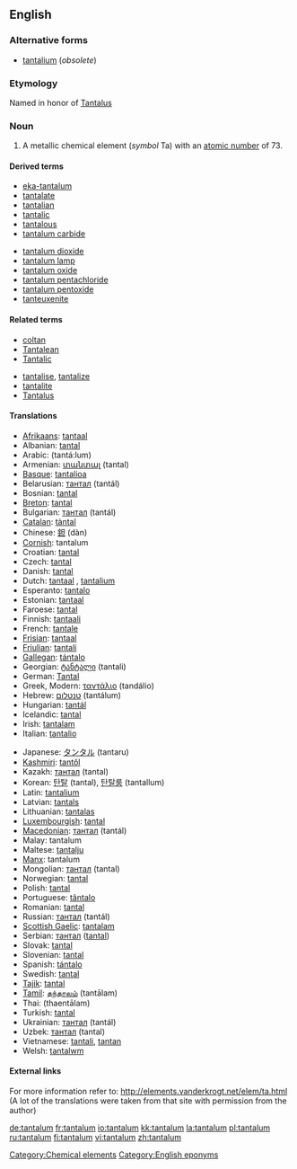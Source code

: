 ==English==

{{elements|Ta|hafnium|Hf|tungsten|W}}

===Alternative forms===
*[[tantalium]] (''obsolete'')

===Etymology===
Named in honor of [[w:Tantalus|Tantalus]]

===Noun===
{{en-noun|-}}
{{wikipedia}}

# A metallic chemical element (''symbol'' Ta) with an [[atomic number]] of 73.

====Derived terms====
{{top2}}
*[[eka-tantalum]]
*[[tantalate]]
*[[tantalian]]
*[[tantalic]]
*[[tantalous]]
*[[tantalum carbide]]
{{mid2}}
*[[tantalum dioxide]]
*[[tantalum lamp]]
*[[tantalum oxide]]
*[[tantalum pentachloride]]
*[[tantalum pentoxide]]
*[[tanteuxenite]]
{{bottom}}

====Related terms====
{{top2}}
*[[coltan]]
*[[Tantalean]]
*[[Tantalic]]
{{mid2}}
*[[tantalise]], [[tantalize]]
*[[tantalite]]
*[[Tantalus]]
{{bottom}}

====Translations====
{{trans-top|A metallic chemical element with an atomic number of 73.}}
*[[Afrikaans]]: [[tantaal]]
*Albanian: [[tantal]]
*Arabic: {{ARchar|[[تنتالم]]}} (tantá:lum) {{m}}
*Armenian: [[տանտալ]] (tantal)
*[[Basque]]: [[tantalioa]]
*Belarusian: [[тантал]] (tantál) {{m}}
*Bosnian: [[tantal]]
*[[Breton]]: [[tantal]]
*Bulgarian: [[тантал]] (tantál) {{m}}
*[[Catalan]]: [[tàntal]]
*Chinese: [[鉭]] (dàn)
*[[Cornish]]: tantalum
*Croatian: [[tantal]]
*Czech: [[tantal]]
*Danish: [[tantal]]
*Dutch: [[tantaal]] {{n}}, [[tantalium]] {{n}}
*Esperanto: [[tantalo]]
*Estonian: [[tantaal]]
*Faroese: [[tantal]]
*Finnish: [[tantaali]]
*French: [[tantale]] {{m}}
*[[Frisian]]: [[tantaal]]
*[[Friulian]]: [[tantali]]
*[[Gallegan]]: [[tántalo]]
*Georgian: [[ტანტალი]] (tantali)
*German: [[Tantal]] {{n}}
*Greek, Modern: [[ταντάλιο]] (tandálio) {{n}}
*Hebrew: [[טנטלום]] (tantálum)
*Hungarian: [[tantál]]
*Icelandic: [[tantal]]
*Irish: [[tantalam]]
*Italian: [[tantalio]] {{m}}
{{trans-mid}}
*Japanese: [[タンタル]] (tantaru)
*[[Kashmiri]]: [[tantôl]]
*Kazakh: [[тантал]] (tantal)
*Korean: [[탄탈]] (tantal), [[탄탈룸]] (tantallum)
*Latin: [[tantalium]]
*Latvian: [[tantals]]
*Lithuanian: [[tantalas]]
*[[Luxembourgish]]: [[tantal]]
*[[Macedonian]]: [[тантал]] (tantál) {{m}}
*Malay: tantalum
*Maltese: [[tantalju]]
*[[Manx]]: tantalum
*Mongolian: [[тантал]] (tantal)
*Norwegian: [[tantal]]
*Polish: [[tantal]] {{m}}
*Portuguese: [[tântalo]] {{m}}
*Romanian: [[tantal]] {{n}}
*Russian: [[тантал]] (tantál) {{m}}
*[[Scottish Gaelic]]: [[tantalam]]
*Serbian: [[тантал]] ([[tantal]]) {{m}}
*Slovak: [[tantal]]
*Slovenian: [[tantal]]
*Spanish: [[tántalo]] {{m}}
*Swedish: [[tantal]]
*[[Tajik]]: [[tantal]]
*[[Tamil]]: [[தந்தாலம்]] (tantālam)
*Thai: {{THchar|[[แทนทาลัม]]}} (thaentālam)
*Turkish: [[tantal]]
*Ukrainian: [[тантал]] (tantál) {{m}}
*Uzbek: [[тантал]] (tantal)
*Vietnamese: [[tantali]], [[tantan]]
*Welsh: [[tantalwm]]
{{trans-bottom}}

====External links====
For more information refer to:
http://elements.vanderkrogt.net/elem/ta.html
(A lot of the translations were taken from that site with permission from the author)

[[Category:Chemical elements]]
[[Category:English eponyms]]

[[de:tantalum]]
[[fr:tantalum]]
[[io:tantalum]]
[[kk:tantalum]]
[[la:tantalum]]
[[pl:tantalum]]
[[ru:tantalum]]
[[fi:tantalum]]
[[vi:tantalum]]
[[zh:tantalum]]